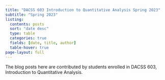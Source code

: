 ```yaml
---
title: "DACSS 603 Introduction to Quantitative Analysis Spring 2023"
subtitle: "Spring 2023"
listing:
  contents: posts
  sort: "date desc"
  type: table
  categories: true
  fields: [date, title, author]
  table-hover: true
page-layout: full
---
```



The blog posts here are contributed by students enrolled in DACSS 603, Introduction to Quantitative Analysis.
